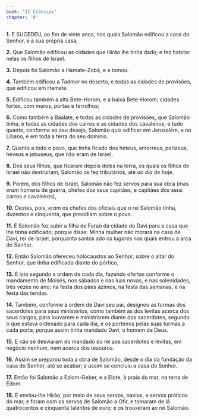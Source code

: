 ```yaml
---
book: 'II Crônicas'
chapter: '8'
---
```


**1.** E SUCEDEU, ao fim de vinte anos, nos quais Salomão edificou a casa do Senhor, e a sua própria casa,

**2.** Que Salomão edificou as cidades que Hirão lhe tinha dado; e fez habitar nelas os filhos de Israel.

**3.** Depois foi Salomão a Hamate-Zobá, e a tomou.

**4.** Também edificou a Tadmor no deserto, e todas as cidades de provisões, que edificou em Hamate.

**5.** Edificou também a alta Bete-Horom, e a baixa Bete-Horom; cidades fortes, com muros, portas e ferrolhos;

**6.** Como também a Baalate, e todas as cidades de provisões, que Salomão tinha, e todas as cidades dos carros e as cidades dos cavaleiros; e tudo quanto, conforme ao seu desejo, Salomão quis edificar em Jerusalém, e no Líbano, e em toda a terra do seu domínio.

**7.** Quanto a todo o povo, que tinha ficado dos heteus, amorreus, perizeus, heveus e jebuseus, que não eram de Israel,

**8.** Dos seus filhos, que ficaram depois deles na terra, os quais os filhos de Israel não destruíram, Salomão os fez tributários, até *ao dia de* hoje.

**9.** Porém, dos filhos de Israel, Salomão não fez servos para sua obra (mas *eram* homens de guerra, chefes dos seus capitães, e capitães dos seus carros e cavaleiros),

**10.** Destes, pois, *eram* os chefes dos oficiais que o rei Salomão tinha, duzentos e cinquenta, que presidiam sobre o povo.

**11.** E Salomão fez subir a filha de Faraó da cidade de Davi para a casa que lhe tinha edificado; porque disse: Minha mulher não morará na casa de Davi, rei de Israel, porquanto santos *são os lugares* nos quais entrou a arca do Senhor.

**12.** Então Salomão ofereceu holocaustos ao Senhor, sobre o altar do Senhor, que tinha edificado diante do pórtico,

**13.** E isto segundo a ordem de cada dia, fazendo ofertas conforme o mandamento de Moisés, nos sábados e nas luas novas, e nas solenidades, três vezes no ano; na festa dos pães ázimos, na festa das semanas, e na festa das tendas.

**14.** Também, conforme à ordem de Davi seu pai, designou as turmas dos sacerdotes para seus ministérios, como também as dos levitas acerca dos seus cargos, para louvarem e ministrarem diante dos sacerdotes, segundo o que estava ordenado para cada dia, e os porteiros pelas suas turmas a cada porta; porque assim tinha mandado Davi, o homem de Deus.

**15.** E não se desviaram do mandado do rei aos sacerdotes e levitas, em negócio nenhum, nem acerca dos tesouros.

**16.** Assim se preparou toda a obra de Salomão, desde o dia da fundação da casa do Senhor, até se acabar; e assim se concluiu a casa do Senhor.

**17.** Então foi Salomão a Eziom-Geber, e a Elote, à praia do mar, na terra de Edom.

**18.** E enviou-lhe Hirão, por meio de seus servos, navios, e servos práticos do mar, e foram com os servos de Salomão a Ofir, e tomaram de lá quatrocentos e cinquenta talentos de ouro; e os trouxeram ao rei Salomão.